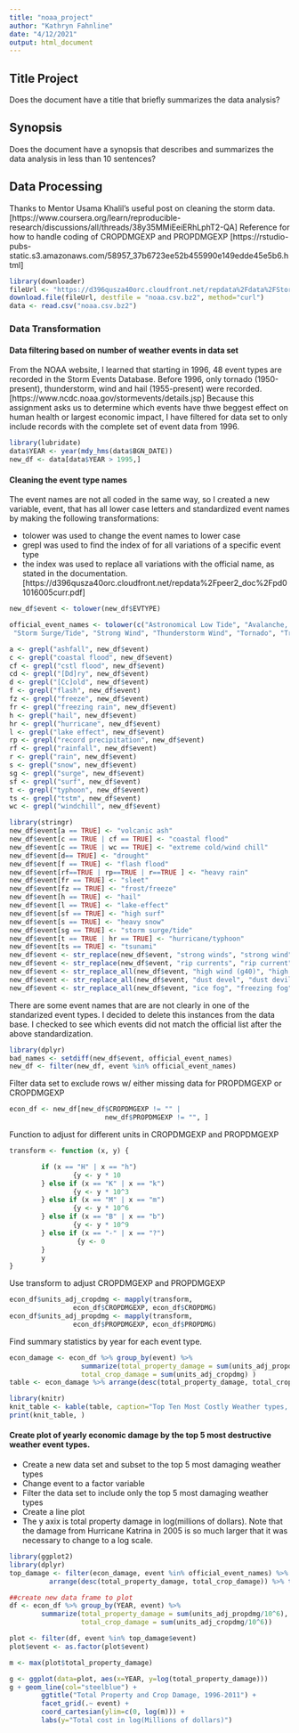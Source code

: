 ```yaml
---
title: "noaa_project"
author: "Kathryn Fahnline"
date: "4/12/2021"
output: html_document
---
```


##  Title Project
Does the document have a title that briefly summarizes the data analysis?

## Synopsis

Does the document have a synopsis that describes and summarizes the data analysis in less than 10 sentences?


##  Data Processing

Thanks to Mentor Usama Khalil's useful post on cleaning the storm data. [https://www.coursera.org/learn/reproducible-research/discussions/all/threads/38y35MMiEeiERhLphT2-QA]  Reference for how to handle coding of CROPDMGEXP and PROPDMGEXP [https://rstudio-pubs-static.s3.amazonaws.com/58957_37b6723ee52b455990e149edde45e5b6.html]


```r
library(downloader)
fileUrl <- "https://d396qusza40orc.cloudfront.net/repdata%2Fdata%2FStormData.csv.bz2"
download.file(fileUrl, destfile = "noaa.csv.bz2", method="curl")
data <- read.csv("noaa.csv.bz2")
```

### Data Transformation

#### Data filtering based on number of weather events in data set

From the NOAA website, I learned that starting in 1996, 48 event types are recorded in the Storm Events Database.  Before 1996, only tornado (1950-present), thunderstorm, wind and hail (1955-present) were recorded. [https://www.ncdc.noaa.gov/stormevents/details.jsp]  Because this assignment asks us to determine which events have thwe beggest effect on human health or largest economic impact, I have filtered for data set to only include records with the complete set of event data from 1996.

```r
library(lubridate)
data$YEAR <- year(mdy_hms(data$BGN_DATE)) 
new_df <- data[data$YEAR > 1995,]
```

#### Cleaning the event type names

The event names are not all coded in the same way, so I created a new variable, event, that has all lower case letters and standardized event names by making the following transformations: 

* tolower was used to change the event names to lower case
* grepl was used to find the index of for all variations of a specific event type 
* the index was used to replace all variations with the official name, as stated in the documentation.[https://d396qusza40orc.cloudfront.net/repdata%2Fpeer2_doc%2Fpd01016005curr.pdf]

```r
new_df$event <- tolower(new_df$EVTYPE)

official_event_names <- tolower(c("Astronomical Low Tide", "Avalanche,     Blizzard", "Coastal Flood","Cold/Wind Chill", "Debris Flow", "Dense Fog", "Dense Smoke", "Drought", "Dust Devil", "Dust Storm", "Excessive Heat", "Extreme Cold/Wind Chill", "Flash Flood", "Flood", "Frost/Freeze", "Funnel Cloud",  "Freezing Fog", "Hail", "Heat", "Heavy Rain", "Heavy Snow",  "High Surf", "High Wind", "Hurricane/Typhoon", "Ice Storm", "Lake-Effect-Snow", "Lakeshore Flood", "Lightning",  "Marine Hail", "Marine High Wind", "Marine Strong Wind", "Marine Thunderstorm Wind", "Rip Current", "Seiche", "Sleet",
 "Storm Surge/Tide", "Strong Wind", "Thunderstorm Wind", "Tornado", "Tropical Depression", "Tropical Storm",  "Tsunami", "Volcanic Ash", "Waterspout", "Wildfire",  "Winter Storm", "Winter Weather"))
```

```r
a <- grepl("ashfall", new_df$event)
c <- grepl("coastal flood", new_df$event)
cf <- grepl("cstl flood", new_df$event)
cd <- grepl("[Dd]ry", new_df$event)
d <- grepl("[Cc]old", new_df$event)
f <- grepl("flash", new_df$event)
fz <- grepl("freeze", new_df$event)
fr <- grepl("freezing rain", new_df$event)
h <- grepl("hail", new_df$event)
hr <- grepl("hurricane", new_df$event)
l <- grepl("lake effect", new_df$event)
rp <- grepl("record precipitation", new_df$event)
rf <- grepl("rainfall", new_df$event)
r <- grepl("rain", new_df$event)
s <- grepl("snow", new_df$event)
sg <- grepl("surge", new_df$event)
sf <- grepl("surf", new_df$event)
t <- grepl("typhoon", new_df$event)
ts <- grepl("tstm", new_df$event)
wc <- grepl("windchill", new_df$event)

```

```r
library(stringr)
new_df$event[a == TRUE] <- "volcanic ash"
new_df$event[c == TRUE | cf == TRUE] <- "coastal flood"
new_df$event[c == TRUE | wc == TRUE] <- "extreme cold/wind chill"
new_df$event[d== TRUE] <- "drought"
new_df$event[f == TRUE] <- "flash flood"
new_df$event[rf==TRUE | rp==TRUE | r==TRUE ] <- "heavy rain"
new_df$event[fr == TRUE] <- "sleet"
new_df$event[fz == TRUE] <- "frost/freeze"
new_df$event[h == TRUE] <- "hail"
new_df$event[l == TRUE] <- "lake-effect"
new_df$event[sf == TRUE] <- "high surf"
new_df$event[s == TRUE] <- "heavy snow"
new_df$event[sg == TRUE] <- "storm surge/tide"
new_df$event[t == TRUE | hr == TRUE] <- "hurricane/typhoon"
new_df$event[ts == TRUE] <- "tsunami"
new_df$event <- str_replace(new_df$event, "strong winds", "strong wind")
new_df$event <- str_replace(new_df$event, "rip currents", "rip current")
new_df$event <- str_replace_all(new_df$event, "high wind (g40)", "high wind")
new_df$event <- str_replace_all(new_df$event, "dust devel", "dust devil")
new_df$event <- str_replace_all(new_df$event, "ice fog", "freezing fog")
```

There are some event names that are are not clearly in one of the standarized event types.  I decided to delete this instances from the data base. I checked to see which events did not match the official list after the above standardization.  

```r
library(dplyr)
bad_names <- setdiff(new_df$event, official_event_names)
new_df <- filter(new_df, event %in% official_event_names)
```

Filter data set to exclude rows w/ either missing data for PROPDMGEXP or 
CROPDMGEXP

```r
econ_df <- new_df[new_df$CROPDMGEXP != "" | 
                        new_df$PROPDMGEXP != "", ]
```

Function to adjust for different units in CROPDMGEXP and PROPDMGEXP

```r
transform <- function (x, y) {

        if (x == "H" | x == "h")
                {y <- y * 10
        } else if (x == "K" | x == "k") 
                {y <- y * 10^3
        } else if (x == "M" | x == "m") 
                {y <- y * 10^6
        } else if (x == "B" | x == "b") 
                {y <- y * 10^9
        } else if (x == "-" | x == "?")
                 {y <- 0
        }
        y
}
```

Use transform to adjust CROPDMGEXP and PROPDMGEXP

```r
econ_df$units_adj_cropdmg <- mapply(transform, 
                econ_df$CROPDMGEXP, econ_df$CROPDMG)
econ_df$units_adj_propdmg <- mapply(transform, 
                econ_df$PROPDMGEXP, econ_df$PROPDMG)
```

Find summary statistics by year for each event type.
```r
econ_damage <- econ_df %>% group_by(event) %>% 
                  summarize(total_property_damage = sum(units_adj_propdmg),
                  total_crop_damage = sum(units_adj_cropdmg) )
table <- econ_damage %>% arrange(desc(total_property_damage, total_crop_damage)) %>% top_n(10)
```


```r
library(knitr)
knit_table <- kable(table, caption="Top Ten Most Costly Weather types, by Property and Crop Damage")
print(knit_table, )
```

#### Create plot of yearly economic damage by the top 5 most destructive weather event types.  

* Create a new data set and subset to the top 5 most damaging weather types
* Change event to a factor variable
* Filter the data set to include only the top 5 most damaging weather types
* Create a line plot 
* The y axix is total property damage in log(millions of dollars).  Note that the damage from Hurricane Katrina in 2005 is so much larger that it was necessary to change to a log scale.

```r
library(ggplot2)
library(dplyr)
top_damage <- filter(econ_damage, event %in% official_event_names) %>%
          arrange(desc(total_property_damage, total_crop_damage)) %>% top_n(5)

##create new data frame to plot
df <- econ_df %>% group_by(YEAR, event) %>% 
        summarize(total_property_damage = sum(units_adj_propdmg/10^6),
                  total_crop_damage = sum(units_adj_cropdmg/10^6)) 

plot <- filter(df, event %in% top_damage$event)
plot$event <- as.factor(plot$event)

m <- max(plot$total_property_damage)

g <- ggplot(data=plot, aes(x=YEAR, y=log(total_property_damage)))
g + geom_line(col="steelblue") +
        ggtitle("Total Property and Crop Damage, 1996-2011") +
        facet_grid(.~ event) + 
        coord_cartesian(ylim=c(0, log(m))) +
        labs(y="Total cost in log(Millions of dollars)")


```

